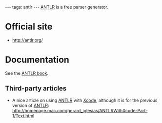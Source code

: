 ---
tags: antlr
---
[[ANTLR]] is a free parser generator.

= Official site =

* http://antlr.org/

= Documentation =

See the [[ANTLR book]].

== Third-party articles ==

* A nice article on using [[ANTLR]] with [[Xcode]], although it is for the previous version of [[ANTLR]]: http://homepage.mac.com/gerard_iglesias/ANTLRWithXcode-Part-1/Text.html
